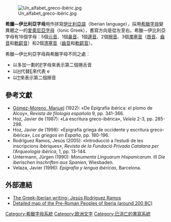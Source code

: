[[Image:Un_alfabet_greco-ibèric.jpg|thumb]]

'''希臘—伊比利亞字母'''用作拼寫[[伊比利亞語|伊比利亞語]]（Iberian language），採用[[希臘字母|希臘字母]]變異體之一的[[愛奧尼亞字母|愛奧尼亞字母]]（Ionic Greek），書寫方向是從左至右。希臘—伊比利亞字母有16個字母︰5個[[元音|元音]]、1個[[鼻音_(辅音)|鼻音]]、1個[[邊音|邊音]]、2個[[擦音|擦音]]、3個[[濁音|濁]][[塞音|塞音]]（[[唇音|唇音]]、[[齒音|齒音]]和[[軟齶音|軟齶音]]）和2個[[清音|清]][[塞音|塞音]]（[[齒音|齒音]]和[[軟齶音|軟齶音]]）。

希臘—伊比利亞字母與希臘字母不同之處︰
*以多加一劃的[[Ρ|Ρ]]字母來表示第二個捲舌音
*以[[Η|Η]]代替[[Ε|Ε]]來代表 e
*以[[Ͳ|Ͳ]]來表示第二個擦音
 
==參考文獻==
* [[Manuel_Gómez-Moreno|Gómez-Moreno, Manuel]] (1922): «De Epigrafia ibérica: el plomo de Alcoy», ''Revista de filología española'' 9, pp. 341-366.
* Hoz, Javier de (1987): «La escritura greco-ibérica», ''Veleia'' 2-3, pp. 285-298.
* Hoz, Javier de (1998): «Epigrafía griega de occidente y escritura greco-ibérica», ''Los griegos en España'', pp. 180-196.
* Rodríguez Ramos, Jesús (2005): «Introducció a l’estudi de les inscripcions ibèriques», ''Revista de la Fundació Privada Catalana per l’Arqueologia ibèrica'', 1, pp. 13-144.
* Untermann, Jürgen (1990): ''Monumenta Linguarum Hispanicarum. III Die iberischen Inschriften aus Spanien'', Wiesbaden.
* Velaza, Javier (1996): ''Epigrafía y lengua ibéricas'', Barcelona.

==外部連結==
* [https://web.archive.org/web/20071104143223/http://www.webpersonal.net/jrr/ib3_en.htm The Greek-Iberian writing- Jesús Rodríguez Ramos]
*[https://web.archive.org/web/20040611215344/http://www.arqueotavira.com/Mapas/Iberia/Populi.htm Detailed map of the Pre-Roman Peoples of Iberia (around 200 BC)]

{{lang-stub}}

[[Category:希臘字母系統|Category:希臘字母系統]]
[[Category:欧洲文字|Category:欧洲文字]]
[[Category:已消亡的書寫系統|Category:已消亡的書寫系統]]